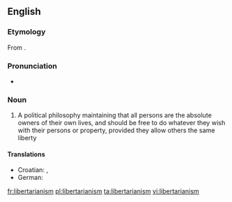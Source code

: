 ==English==
{{wikipedia}}
===Etymology===
From {{suffix|libertarian|ism}}.

===Pronunciation===
*{{a|UK}} {{IPA|/lɪbəˈtɛːɹɪənɪz(ə)m/}}

===Noun===
{{en-noun}}

# A political philosophy maintaining that all persons are the absolute owners of their own lives, and should be free to do whatever they wish with their persons or property, provided they allow others the same liberty

====Translations====
{{trans-top|}}
* Croatian: {{t-|hr|libertarijanizam|m}}, {{t-|hr|slobodarstvo|n}}
* German: {{t-|de|Libertarismus}}
{{trans-mid}}
{{trans-bottom}}

[[fr:libertarianism]]
[[pl:libertarianism]]
[[ta:libertarianism]]
[[vi:libertarianism]]